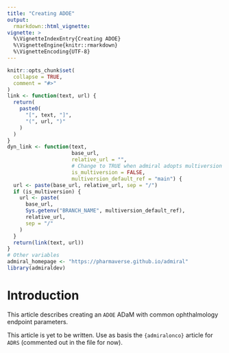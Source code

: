 ```yaml
---
title: "Creating ADOE"
output:
  rmarkdown::html_vignette:
vignette: >
  %\VignetteIndexEntry{Creating ADOE}
  %\VignetteEngine{knitr::rmarkdown}
  %\VignetteEncoding{UTF-8}
---
```


```r
knitr::opts_chunk$set(
  collapse = TRUE,
  comment = "#>"
)
link <- function(text, url) {
  return(
    paste0(
      "[", text, "]",
      "(", url, ")"
    )
  )
}
dyn_link <- function(text,
                     base_url,
                     relative_url = "",
                     # Change to TRUE when admiral adopts multiversion docs
                     is_multiversion = FALSE,
                     multiversion_default_ref = "main") {
  url <- paste(base_url, relative_url, sep = "/")
  if (is_multiversion) {
    url <- paste(
      base_url,
      Sys.getenv("BRANCH_NAME", multiversion_default_ref),
      relative_url,
      sep = "/"
    )
  }
  return(link(text, url))
}
# Other variables
admiral_homepage <- "https://pharmaverse.github.io/admiral"
library(admiraldev)
```

# Introduction

This article describes creating an `ADOE` ADaM with common ophthalmology
endpoint parameters.

This article is yet to be written. Use as basis the `{admiralonco}` article for `ADRS`
(commented out in the file for now).

<!-- **Note**: *All examples assume CDISC SDTM and/or ADaM format as input unless -->
<!-- otherwise specified.* -->

<!-- ## Required Packages -->

<!-- The examples of this vignette require the following packages. -->

<!-- ```{r, warning=FALSE, message=FALSE} -->
<!-- library(admiral) -->
<!-- ``` -->


<!-- # Programming Workflow -->

<!-- * [Read in Data](#readdata) -->
<!-- * [Derive Parameters (`CNSR`, `ADT`, `STARTDT`)](#parameters) -->
<!-- * [Derive Analysis Value (`AVAL`)](#aval) -->
<!-- * [Derive Analysis Sequence Number (`ASEQ`)](#aseq) -->
<!-- * [Add ADSL Variables](#adslvars) -->

<!-- ## Read in Data {#readdata} -->

<!-- To start, all datasets needed for the creation of the time-to-event dataset -->
<!-- should be read into the environment. This will be a company specific process. -->

<!-- For example purpose, the ADaM datasets---which are included -->
<!-- in `{admiral}` and `{admiralonco}`---are used. An alternative might be to use -->
<!-- `ADEVENT` as input. -->

<!-- ```{r} -->
<!-- data("admiral_adsl") -->
<!-- data("admiral_adrs") -->
<!-- adsl <- admiral_adsl -->
<!-- adrs <- admiral_adrs -->
<!-- ``` -->

<!-- ## Derive Parameters (`CNSR`, `ADT`, `STARTDT`) {#parameters} -->

<!-- To derive the parameter dependent variables like `CNSR`, `ADT`, `STARTDT`, -->
<!-- `EVNTDESC`, `SRCDOM`, `PARAMCD`, ... the `admiral::derive_param_tte()` function can be -->
<!-- used. It adds one parameter to the input dataset with one observation per -->
<!-- subject. Usually it is called several times. -->

<!-- For each subject it is determined if an event occurred. In the affirmative the -->
<!-- analysis date `ADT` is set to the earliest event date. If no event occurred, the -->
<!-- analysis date is set to the latest censoring date. -->

<!-- The events and censorings are defined by the `admiral::event_source()` and the -->
<!-- `admiral::censor_source()` class respectively. It defines -->

<!-- - which observations (`filter` parameter) of a source dataset (`dataset_name` -->
<!-- parameter) are potential events or censorings, -->
<!-- - the value of the `CNSR` variable (`censor` parameter), and -->
<!-- - which variable provides the date (`date` parameter). -->

<!-- The date can be provided as date (`--DT` variable), datetime (`--DTM` variable), -->
<!-- or character ISO-8601 date (`--DTC` variable). -->

<!-- CDISC strongly recommends `CNSR = 0` for events and positive integers for -->
<!-- censorings. `{admiral}`/`{admiralonco}` enforce this recommendation. Therefore the `censor` -->
<!-- parameter is available for `admiral::censor_source()` only. It is defaulted to `1`. -->

<!-- The `dataset_name` parameter expects a character value which is used as an -->
<!-- identifier. The actual data which is used for the derivation of the parameter is -->
<!-- provided via the `source_datasets` parameter of `admiral::derive_param_tte()`. It expects -->
<!-- a named list of datasets. The names correspond to the identifiers specified for -->
<!-- the `dataset_name` parameter. This allows to define events and censoring -->
<!-- independent of the data. -->

<!-- ### Pre-Defined Time-to-Event Source Objects -->

<!-- The table below shows all pre-defined `tte_source` objects which should cover the most -->
<!-- common oncology use cases. -->

<!-- ```{r echo=FALSE} -->
<!-- knitr::kable(list_tte_source_objects(package = "admiralonco")) -->
<!-- ``` -->

<!-- As mentioned in the introduction, each company would create their own version of this with -->
<!-- the required filtering conditions and metadata as per your company approach. An example of -->
<!-- a possible different approach could be as follows, where death is sourced from `ADSL`, -->
<!-- instead of `ADRS`, and the given `EVNTDESC` is different. -->

<!-- ```{r, eval=FALSE} -->
<!-- adsl_death_event <- event_source( -->
<!--   dataset_name = "adsl", -->
<!--   date = DTHDT, -->
<!--   set_values_to = vars( -->
<!--     EVNTDESC = "STUDY DEATH", -->
<!--     SRCDOM = "ADSL", -->
<!--     SRCVAR = "DTHDT" -->
<!--   ) -->
<!-- ) -->
<!-- ``` -->

<!-- An optional step at this stage would be required to enable derivation of duration of -->
<!-- response: If using `ADRS` / `ADEVENT` parameters as input for any response dates -->
<!-- (instead of a variable in `ADSL`) then you would need to use `admiral::derive_vars_merged()` -->
<!-- to add the response date as a temporary variable (e.g. `TEMP_RESPDT`) to be able to feed -->
<!-- into `admiral::derive_param_tte()` as the start date. You would also need to use this -->
<!-- to filter the input datasets so as to only derive the records for responders. -->
<!-- This could also be repeated as needed for IRF/BICR and confirmed responses. -->

<!-- Here is an example of the code needed. -->

<!-- ```{r} -->
<!-- adsl <- adsl %>% -->
<!--   derive_vars_merged( -->
<!--     dataset_add = adrs, -->
<!--     filter_add = PARAMCD == "RSP" & AVALC == "Y" & ANL01FL == "Y", -->
<!--     by_vars = vars(STUDYID, USUBJID), -->
<!--     new_vars = vars(TEMP_RESPDT = ADT) -->
<!--   ) -->
<!-- adrs <- adrs %>% -->
<!--   derive_vars_merged( -->
<!--     dataset_add = adsl, -->
<!--     by_vars = vars(STUDYID, USUBJID), -->
<!--     new_vars = vars(TEMP_RESPDT) -->
<!--   ) -->
<!-- ``` -->

<!-- The pre-defined objects can be passed directly to `admiral::derive_param_tte()` to create -->
<!-- a new time-to-event parameter. Below shows example calls for Overall Survival (OS), Progression -->
<!-- Free Survival (PFS), and duration of response (as above, this is only derived for responder -->
<!-- patients so we have to filter source datasets). Note that the reason for including a -->
<!-- randomization date censor is to catch those patients that never have a tumor assessment. -->

<!-- ```{r} -->
<!-- adtte <- derive_param_tte( -->
<!--   dataset_adsl = adsl, -->
<!--   start_date = RANDDT, -->
<!--   event_conditions = list(death_event), -->
<!--   censor_conditions = list(lastalive_censor, rand_censor), -->
<!--   source_datasets = list(adsl = adsl, adrs = adrs), -->
<!--   set_values_to = vars(PARAMCD = "OS", PARAM = "Overall Survival") -->
<!-- ) %>% -->
<!--   derive_param_tte( -->
<!--     dataset_adsl = adsl, -->
<!--     start_date = RANDDT, -->
<!--     event_conditions = list(pd_event, death_event), -->
<!--     censor_conditions = list(lasta_censor, rand_censor), -->
<!--     source_datasets = list(adsl = adsl, adrs = adrs), -->
<!--     set_values_to = vars(PARAMCD = "PFS", PARAM = "Progression Free Survival") -->
<!--   ) %>% -->
<!--   derive_param_tte( -->
<!--     dataset_adsl = adsl, -->
<!--     start_date = TEMP_RESPDT, -->
<!--     event_conditions = list(pd_event, death_event), -->
<!--     censor_conditions = list(lasta_censor), -->
<!--     source_datasets = list(adsl = filter(adsl, !is.na(TEMP_RESPDT)), adrs = filter(adrs, !is.na(TEMP_RESPDT))), -->
<!--     set_values_to = vars(PARAMCD = "RSD", PARAM = "Duration of Response") -->
<!--   ) -->
<!-- ``` -->
<!-- ```{r, echo=FALSE} -->
<!-- dataset_vignette( -->
<!--   adtte, -->
<!--   display_vars = vars(USUBJID, PARAMCD, PARAM, STARTDT, ADT, CNSR) -->
<!-- ) -->
<!-- ``` -->

<!-- ### Creating Your Own Time-to-Event Source Objects -->

<!-- We advise you consult the `{admiral}` -->
<!-- `r dyn_link("Creating a BDS Time-to-Event ADaM vignette", admiral_homepage, "articles/bds_tte.html")` -->
<!-- for further guidance on the different options available and more examples. -->

<!-- One extra common oncology case we include here is around PFS when censoring -->
<!-- at new anti-cancer therapy. This could either be controlled using `ANLzzFL` as -->
<!-- explained in the ADRS vignette, so that records after new anti-cancer therapy -->
<!-- never contribute to the PD and DEATH parameters. Or alternatively you can control -->
<!-- this on the ADTTE side by filtering which records are used in -->
<!-- `admiral::event_source()` and `admiral::censor_source()`, e.g. for PD or death -->
<!-- event date we can use `filter` argument to exclude events occurring after new -->
<!-- anti-cancer therapy. -->

<!-- The censor could be set as whichever date your analysis requires, -->
<!-- e.g. date of last tumor assessment prior to new anti-cancer therapy or last -->
<!-- radiological assessment. If you pass multiple censor dates then remember the -->
<!-- function will choose the latest occurring of these, so be cautious here if -->
<!-- feeding in say one censor date for last assessment prior to new anti-cancer -->
<!-- therapy and one for last assessment - as the function would choose the maximum of -->
<!-- these which in this case would be incorrect. The easiest solution here would be -->
<!-- to pass in one censor date as the date of last assessment prior to new -->
<!-- anti-cancer therapy or date of last assessment **if no new anti-cancer therapy**. -->
<!-- If you wanted to use different censor dates which could have different `CNSDTDSC` -->
<!-- values, then you'd need to ensure only one is set per patient. -->

<!-- This case is demonstrated in the below example (where `NACTDT` would be -->
<!-- pre-derived as first date of new anti-cancer therapy, and `LASTANDT` as the -->
<!-- single tumor assessment censor date as described above). -->

<!-- ```{r, eval=FALSE} -->
<!-- pd_nact_event <- event_source( -->
<!--   dataset_name = "adsl", -->
<!--   filter = PDDT < NACTDT | is.na(NACTDT), -->
<!--   date = PDDT, -->
<!--   set_values_to = vars( -->
<!--     EVNTDESC = "Disease Progression prior to NACT", -->
<!--     SRCDOM = "ADSL", -->
<!--     SRCVAR = "PDDT" -->
<!--   ) -->
<!-- ) -->
<!-- death_nact_event <- event_source( -->
<!--   dataset_name = "adsl", -->
<!--   filter = DTHDT < NACTDT | is.na(NACTDT), -->
<!--   date = DTHDT, -->
<!--   set_values_to = vars( -->
<!--     EVNTDESC = "Death prior to NACT", -->
<!--     SRCDOM = "ADSL", -->
<!--     SRCVAR = "DTHDT" -->
<!--   ) -->
<!-- ) -->
<!-- lasta_nact_censor <- censor_source( -->
<!--   dataset_name = "adsl", -->
<!--   date = LASTANDT, -->
<!--   set_values_to = vars( -->
<!--     EVNTDESC = "Last Tumor Assessment prior to NACT", -->
<!--     CNSDTDSC = "Last Tumor Assessment prior to NACT", -->
<!--     SRCDOM = "ADSL", -->
<!--     SRCVAR = "LASTANDT" -->
<!--   ) -->
<!-- ) -->
<!-- adtte <- derive_param_tte( -->
<!--   dataset_adsl = adsl, -->
<!--   start_date = RANDDT, -->
<!--   event_conditions = list(pd_nact_event, death_nact_event), -->
<!--   censor_conditions = list(lasta_nact_censor, rand_censor), -->
<!--   source_datasets = list(adsl = adsl), -->
<!--   set_values_to = vars(PARAMCD = "PFSNACT", PARAM = "Progression Free Survival prior to NACT") -->
<!-- ) -->
<!-- ``` -->

<!-- ## Derive Analysis Value (`AVAL`) {#aval} -->

<!-- The analysis value (`AVAL`) can be derived by calling `admiral::derive_vars_duration()`. -->

<!-- This example derives the time to event in days.  -->

<!-- ```{r eval=TRUE} -->
<!-- adtte <- adtte %>% -->
<!--   derive_vars_duration( -->
<!--     new_var = AVAL, -->
<!--     start_date = STARTDT, -->
<!--     end_date = ADT -->
<!--   ) -->
<!-- ``` -->

<!-- ```{r, echo=FALSE} -->
<!-- dataset_vignette( -->
<!--   adtte -->
<!-- ) -->
<!-- ``` -->

<!-- Other time units, such as months that we commonly see in oncology analyses, can be requested -->
<!-- by specifying the `out_unit` parameter. See the example below. Note that because of the underlying -->
<!-- `lubridate::time_length()` function that is used here this may perform slightly differently to -->
<!-- your expectations, e.g. both `time_length(ymd("2021-01-01") %--% ymd("2021-02-01"), "month")` -->
<!-- and `time_length(ymd("2021-02-01") %--% ymd("2021-03-01"), "month")` results in exactly 1 month, -->
<!-- which is a logical approach but it gives a different result to the convention of assuming every -->
<!-- month has exactly equal days and just using `/30.4375` here or some other such convention. The -->
<!-- difference would only be noticed for small durations, but if the user prefers an alternative -->
<!-- approach they could calculate in the default days and then add extra processing to convert to months -->
<!-- with their company-specific convention. -->

<!-- ```{r, eval=FALSE} -->
<!-- adtte_months <- adtte %>% -->
<!--   derive_vars_duration( -->
<!--     new_var = AVAL, -->
<!--     start_date = STARTDT, -->
<!--     end_date = ADT, -->
<!--     out_unit = "months" -->
<!--   ) -->
<!-- ``` -->

<!-- ## Derive Analysis Sequence Number (`ASEQ`) {#aseq} -->

<!-- The `{admiral}` function `admiral::derive_var_obs_number()` can be used to derive `ASEQ`: -->

<!-- ```{r eval=TRUE} -->
<!-- adtte <- adtte %>% -->
<!--   derive_var_obs_number( -->
<!--     by_vars = vars(STUDYID, USUBJID), -->
<!--     order = vars(PARAMCD), -->
<!--     check_type = "error" -->
<!--   ) -->
<!-- ``` -->

<!-- ```{r, echo=FALSE} -->
<!-- dataset_vignette(adtte) -->
<!-- ``` -->

<!-- ## Add ADSL Variables {#adslvars} -->

<!-- Variables from ADSL which are required for time-to-event analyses, e.g., -->
<!-- treatment variables or covariates can be added using `admiral::derive_vars_merged()`. -->

<!-- ```{r eval=TRUE} -->
<!-- adtte <- adtte %>% -->
<!--   derive_vars_merged( -->
<!--     dataset_add = adsl, -->
<!--     new_vars = vars(ARMCD, ARM, ACTARMCD, ACTARM, AGE, SEX), -->
<!--     by_vars = vars(STUDYID, USUBJID) -->
<!--   ) -->
<!-- ``` -->

<!-- ```{r, echo=FALSE} -->
<!-- dataset_vignette( -->
<!--   adtte, -->
<!--   display_vars = vars(USUBJID, PARAMCD, CNSR, AVAL, ARMCD, AGE, SEX) -->
<!-- ) -->
<!-- ``` -->
